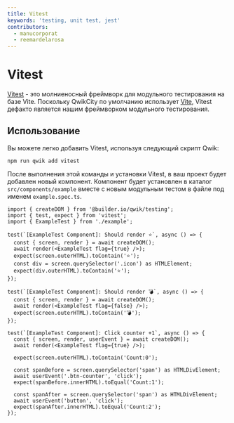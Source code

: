 ```yaml
---
title: Vitest
keywords: 'testing, unit test, jest'
contributors:
  - manucorporat
  - reemardelarosa
---
```


# Vitest

[Vitest](https://vitest.dev/) - это молниеносный фреймворк для модульного тестирования на базе Vite. Поскольку QwikCity по умолчанию использует [Vite](https://vitejs.dev/), Vitest дефакто является нашим фреймворком модульного тестирования.

## Использование

Вы можете легко добавить Vitest, используя следующий скрипт Qwik:

```shell
npm run qwik add vitest
```

После выполнения этой команды и установки Vitest, в ваш проект будет добавлен новый компонент. Компонент будет установлен в каталог `src/components/example` вместе с новым модульным тестом в файле под именем `example.spec.ts`.

```tsx
import { createDOM } from '@builder.io/qwik/testing';
import { test, expect } from 'vitest';
import { ExampleTest } from './example';

test(`[ExampleTest Component]: Should render ⭐`, async () => {
  const { screen, render } = await createDOM();
  await render(<ExampleTest flag={true} />);
  expect(screen.outerHTML).toContain('⭐');
  const div = screen.querySelector('.icon') as HTMLElement;
  expect(div.outerHTML).toContain('⭐');
});

test(`[ExampleTest Component]: Should render 💣`, async () => {
  const { screen, render } = await createDOM();
  await render(<ExampleTest flag={false} />);
  expect(screen.outerHTML).toContain('💣');
});

test(`[ExampleTest Component]: Click counter +1`, async () => {
  const { screen, render, userEvent } = await createDOM();
  await render(<ExampleTest flag={true} />);

  expect(screen.outerHTML).toContain('Count:0');

  const spanBefore = screen.querySelector('span') as HTMLDivElement;
  await userEvent('.btn-counter', 'click');
  expect(spanBefore.innerHTML).toEqual('Count:1');

  const spanAfter = screen.querySelector('span') as HTMLDivElement;
  await userEvent('button', 'click');
  expect(spanAfter.innerHTML).toEqual('Count:2');
});
```
